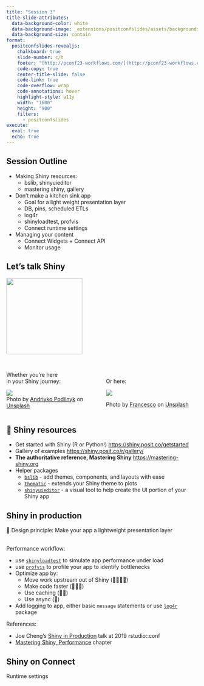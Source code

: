 ```yaml
---
title: "Session 3"
title-slide-attributes: 
  data-background-color: white
  data-background-image: _extensions/positconfslides/assets/backgrounds/content2-light.svg
  data-background-size: contain
format:
  positconfslides-revealjs: 
    chalkboard: true
    slide-number: c/t
    footer: "[http://pconf23-workflows.com/](http://pconf23-workflows.com/)"
    code-copy: true
    center-title-slide: false
    code-link: true
    code-overflow: wrap
    code-annotations: hover
    highlight-style: a11y
    width: "1600"
    height: "900"
    filters:
      - positconfslides
execute: 
  eval: true
  echo: true
---
```


## Session Outline

- Making Shiny resources: 
  - bslib, shinyuieditor
  - mastering shiny, gallery
- Don't make a kitchen sink app
  - Goal for a light weight presentation layer
  - DB, pins, scheduled ETLs
  - log4r
  - shinyloadtest, profvis
  - Connect runtime settings <activity / discussion>
- Managing your content
  - Connect Widgets + Connect API
  - Monitor usage
  
## Let's talk Shiny

![](https://raw.githubusercontent.com/rstudio/hex-stickers/580e9bada770756d25dbd3696159744d1e9c9251/SVG/shiny.svg){style="padding-right: 15px;" .absolute left=600 top=10 width=200}
<br><br>

::::{.columns}

:::{.column width=50%}

:::{.fragment}

Whether you're here <br>
in your Shiny journey:

![](slide_resources/andriyko-podilnyk-RCfi7vgJjUY-unsplash.jpg) 
<br>[Photo by <a href="https://unsplash.com/@andriyko?utm_source=unsplash&utm_medium=referral&utm_content=creditCopyText">Andriyko Podilnyk</a> on <a href="https://unsplash.com/photos/orange-tabby-kitten-in-grasses-RCfi7vgJjUY?utm_source=unsplash&utm_medium=referral&utm_content=creditCopyText">Unsplash</a>]{.smallest}

:::

:::

:::{.column width=50%}

:::{.fragment}
<br>
Or here:

![](slide_resources/francesco-ZxNKxnR32Ng-unsplash.jpg) 

[Photo by <a href="https://unsplash.com/@detpho?utm_source=unsplash&utm_medium=referral&utm_content=creditCopyText">Francesco</a> on <a href="https://unsplash.com/photos/ZxNKxnR32Ng?utm_source=unsplash&utm_medium=referral&utm_content=creditCopyText">Unsplash</a>]{.smallest}

:::
:::
::::

## 🧰 Shiny resources

- Get started with Shiny (R or Python!) <https://shiny.posit.co/getstarted>
- Gallery of examples <https://shiny.posit.co/r/gallery/>
- **The authoritative reference, Mastering Shiny** <https://mastering-shiny.org>
- Helper packages
  - [`bslib`](https://rstudio.github.io/bslib/) - add themes, components, and layouts with ease 
  - [`thematic`](https://rstudio.github.io/thematic/) - extends your Shiny theme to plots  
  - [`shinyuieditor`](https://rstudio.github.io/shinyuieditor/index.html#trouble-installing/) - a visual tool to help create the UI portion of your Shiny app

## Shiny in production

📣 Design principle: Make your app a lightweight presentation layer <br><br>

:::{.fragment}
Performance workflow:

- use [`shinyloadtest`](https://rstudio.github.io/shinyloadtest/) to simulate app performance under load 
- use [`profvis`](https://rstudio.github.io/profvis/) to profile your app to identify bottlenecks
- Optimize app by:
  - Move work upstream out of Shiny (💪💪💪💪)
  - Make code faster (💪💪💪)
  - Use caching (💪💪)
  - Use async (💪)
- Add logging to app, either basic `message` statements or use [`log4r`](https://github.com/johnmyleswhite/log4r) package
  
References: 

- Joe Cheng's [Shiny in Production](https://youtu.be/Wy3TY0gOmJw) talk at 2019 rstudio::conf 
- [Mastering Shiny, Performance](https://mastering-shiny.org/performance.html) chapter
:::

## Shiny on Connect

Runtime settings 
